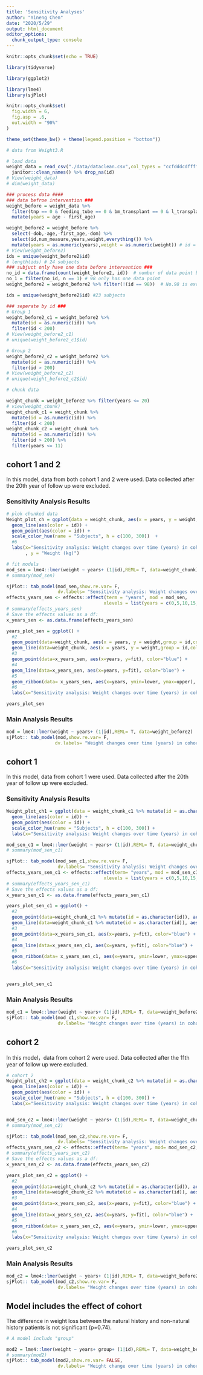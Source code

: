 ```yaml
---
title: 'Sensitivity Analyses'
author: "Yineng Chen"
date: "2020/5/29"
output: html_document
editor_options: 
  chunk_output_type: console
---
```


```r
knitr::opts_chunk$set(echo = TRUE)

library(tidyverse)

library(ggplot2)

library(lme4)
library(sjPlot)

knitr::opts_chunk$set(
  fig.width = 6,
  fig.asp = .6,
  out.width = "90%"
)

theme_set(theme_bw() + theme(legend.position = "bottom"))

# data from Weight3.R
```



```r
# load data
weight_data = read_csv("./data/dataclean.csv",col_types = "ccfdddcdffff") %>% 
  janitor::clean_names() %>% drop_na(id)
# View(weight_data)
# dim(weight_data)

### process data ####
### data befroe intervention ###
weight_before = weight_data %>% 
  filter(tnp == 0 & feeding_tube == 0 & bm_transplant == 0 & l_transplant == 0) %>% 
  mutate(years = age - first_age) 

weight_before2 = weight_before %>% 
  select(-dob,-age,-first_age,-dom) %>% 
  select(id,num_measure,years,weight,everything()) %>% 
  mutate(years = as.numeric(years),weight = as.numeric(weight)) # id = as character
# View(weight_before2)
ids = unique(weight_before2$id)
# length(ids) # 24 subjects
### subjuct only have one data before intervention ###
no_id = data.frame(count(weight_before2, id))  # number of data point before intervention
no_1 = filter(no_id, n == 1) # 98 only has one data point
weight_before2 = weight_before2 %>% filter(!(id == 98))  # No.98 is excluded, 23 subjects left

ids = unique(weight_before2$id) #23 subjects

### seperate by id ###
# Group 1
weight_before2_c1 = weight_before2 %>% 
  mutate(id = as.numeric(id)) %>% 
  filter(id < 200)
# View(weight_before2_c1)
# unique(weight_before2_c1$id)

# Group 2
weight_before2_c2 = weight_before2 %>%
  mutate(id = as.numeric(id)) %>% 
  filter(id > 200)
# View(weight_before2_c2)
# unique(weight_before2_c2$id)

# chunk data

weight_chunk = weight_before2 %>% filter(years <= 20)
# view(weight_chunk)
weight_chunk_c1 = weight_chunk %>% 
  mutate(id = as.numeric(id)) %>% 
  filter(id < 200)
weight_chunk_c2 = weight_chunk %>% 
  mutate(id = as.numeric(id)) %>% 
  filter(id > 200) %>% 
  filter(years <= 11)
```

## cohort 1 and 2

In this model, data from both cohort 1 and 2 were used. Data collected after the 20th year of follow up were excluded.

### Sensitivity Analysis Results

```r
# plok chunked data
Weight_plot_ch = ggplot(data = weight_chunk, aes(x = years, y = weight, group = id)) +
  geom_line(aes(color = id)) +
  geom_point(aes(color = id)) +
  scale_color_hue(name = "Subjects", h = c(100, 300))  +
  #6
  labs(x="Sensitivity analysis: Weight changes over time (years) in cohort 1 and 2"
       , y = "Weight (kg)")

# fit models
mod_sen = lme4::lmer(weight ~ years+ (1|id),REML= T, data=weight_chunk)
# summary(mod_sen)

sjPlot:: tab_model(mod_sen,show.re.var= F, 
                   dv.labels= "Sensitivity analysis: Weight changes over time (years) in cohort 1 and 2")
effects_years_sen <- effects::effect(term = "years", mod = mod_sen,
                                    xlevels = list(years = c(0,5,10,15,19.55)))
# summary(effects_years_sen) 
# Save the effects values as a df:
x_years_sen <- as.data.frame(effects_years_sen)

years_plot_sen = ggplot() + 
  #2
  geom_point(data=weight_chunk, aes(x = years, y = weight,group = id,color = id)) +
  geom_line(data=weight_chunk, aes(x = years, y = weight,group = id,color = id)) + 
  #3
  geom_point(data=x_years_sen, aes(x=years, y=fit), color="blue") +
  #4
  geom_line(data=x_years_sen, aes(x=years, y=fit), color="blue") +
  #5
  geom_ribbon(data= x_years_sen, aes(x=years, ymin=lower, ymax=upper), alpha= 0.3, fill="blue") +
  #6
  labs(x="Sensitivity analysis: Weight changes over time (years) in cohort 1 and 2", y="Weight (kg)") 

years_plot_sen

```

### Main Analysis Results

```r
mod = lme4::lmer(weight ~ years+ (1|id),REML= T, data=weight_before2)
sjPlot:: tab_model(mod,show.re.var= F, 
                  dv.labels= "Weight changes over time (years) in cohort 1 and 2")

```



## cohort 1

In this model, data from cohort 1 were used. Data collected after the 20th year of follow up were excluded.

### Sensitivity Analysis Results

```r
Weight_plot_ch1 = ggplot(data = weight_chunk_c1 %>% mutate(id = as.character(id)), aes(x = years, y = weight, group = id)) +
  geom_line(aes(color = id)) +
  geom_point(aes(color = id)) +
  scale_color_hue(name = "Subjects", h = c(100, 300)) +
  labs(x="Sensitivity analysis: Weight changes over time (years) in cohort 1", y="Weight (kg)") 

mod_sen_c1 = lme4::lmer(weight ~ years+ (1|id),REML= T, data=weight_chunk_c1)
# summary(mod_sen_c1)

sjPlot:: tab_model(mod_sen_c1,show.re.var= F, 
                   dv.labels= "Sensitivity analysis: Weight changes over time (years) in cohort 1")
effects_years_sen_c1 <- effects::effect(term= "years", mod = mod_sen_c1, 
                                    xlevels = list(years = c(0,5,10,15,19.38)))
# summary(effects_years_sen_c1) 
# Save the effects values as a df:
x_years_sen_c1 <- as.data.frame(effects_years_sen_c1)

years_plot_sen_c1 = ggplot() + 
  #2
  geom_point(data=weight_chunk_c1 %>% mutate(id = as.character(id)), aes(x = years, y = weight,group = id,color = id)) + 
  geom_line(data=weight_chunk_c1 %>% mutate(id = as.character(id)), aes(x = years, y = weight,group = id,color = id)) + 
  #3
  geom_point(data=x_years_sen_c1, aes(x=years, y=fit), color="blue") +
  #4
  geom_line(data=x_years_sen_c1, aes(x=years, y=fit), color="blue") +
  #5
  geom_ribbon(data= x_years_sen_c1, aes(x=years, ymin=lower, ymax=upper), alpha= 0.3, fill="blue") +
  #6
  labs(x="Sensitivity analysis: Weight changes over time (years) in cohort 1", y="Weight (kg)") 


years_plot_sen_c1
```

### Main Analysis Results

```r
mod_c1 = lme4::lmer(weight ~ years+ (1|id),REML= T, data=weight_before2_c1)
sjPlot:: tab_model(mod_c1,show.re.var= F, 
                   dv.labels= "Weight changes over time (years) in cohort 1")
```



## cohort 2

In this model，data from cohort 2 were used. Data collected after the 11th year of follow up were excluded.

```r
# cohort 2
Weight_plot_ch2 = ggplot(data = weight_chunk_c2 %>% mutate(id = as.character(id)), aes(x = years, y = weight, group = id)) +
  geom_line(aes(color = id)) +
  geom_point(aes(color = id)) +
  scale_color_hue(name = "Subjects", h = c(100, 300)) +
  labs(x="Sensitivity analysis: Weight changes over time (years) in cohort 2", y="Weight (kg)") 


mod_sen_c2 = lme4::lmer(weight ~ years+ (1|id),REML= T, data=weight_chunk_c2)
# summary(mod_sen_c2)

sjPlot:: tab_model(mod_sen_c2,show.re.var= F, 
                   dv.labels= "Sensitivity analysis: Weight changes over time (years) in cohort 2")
effects_years_sen_c2 <- effects::effect(term= "years", mod= mod_sen_c2,xlevels = list(years = c(0,2,4,6,8,11)))
# summary(effects_years_sen_c2) 
# Save the effects values as a df:
x_years_sen_c2 <- as.data.frame(effects_years_sen_c2)

years_plot_sen_c2 = ggplot() + 
  #2
  geom_point(data=weight_chunk_c2 %>% mutate(id = as.character(id)), aes(x = years, y = weight,group = id,color = id)) + 
  geom_line(data=weight_chunk_c2 %>% mutate(id = as.character(id)), aes(x = years, y = weight,group = id,color = id)) + 
  #3
  geom_point(data=x_years_sen_c2, aes(x=years, y=fit), color="blue") +
  #4
  geom_line(data=x_years_sen_c2, aes(x=years, y=fit), color="blue") +
  #5
  geom_ribbon(data= x_years_sen_c2, aes(x=years, ymin=lower, ymax=upper), alpha= 0.3, fill="blue") +
  #6
  labs(x="Sensitivity analysis: Weight changes over time (years) in cohort 2", y="Weight (kg)") 

years_plot_sen_c2
```

### Main Analysis Results

```r
mod_c2 = lme4::lmer(weight ~ years+ (1|id),REML= T, data=weight_before2_c2)
sjPlot:: tab_model(mod_c2,show.re.var= F, 
                   dv.labels= "Weight changes over time (years) in cohort 2")
```

## Model includes the effect of cohort

The difference in weight loss between the natural history and non-natural history patients is not significant (p=0.74).

```r
# A model includs "group"

mod2 = lme4::lmer(weight ~ years+ group+ (1|id),REML= T, data=weight_before2 )
# summary(mod2)
sjPlot:: tab_model(mod2,show.re.var= FALSE, 
                   dv.labels= "Weight change over time (years) in cohort 1 and 2")
```

